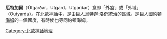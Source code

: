 {{otheruses|subject=北歐神話|other=魔兽系列|外域 (魔兽)}}

'''厄特加爾'''（Útgarðar，Utgard，Utgardar）意即「外宮」或「外域」（Outyards）。在北歐神話中，是由巨人[[烏特迦·洛奇|烏特迦·洛奇]]統治的區域。是巨人國[[約頓海姆|約頓海姆]]的一個國度，有時候也等同約頓海姆。

{{北歐神話}}
{{北歐神話小作品}}

[[Category:北歐神話地理|Category:北歐神話地理]]